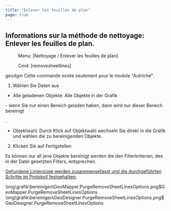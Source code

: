 ```yaml
---
title: "Enlever les feuilles de plan"
page: true
---
```

## Informations sur la m&#233;thode de nettoyage: Enlever les feuilles de plan.
 <Menu> Menu: [Nettoyage / Enlever les feuilles de plan] </Menu> 

<GeoDesigner> <Menu> Cmd: [removesheetlines] </Menu> 

 <Placeholder>geodgm</Placeholder> </GeoDesigner>
<Warning>
Cette commande existe seulement pour le module &quot;Autriche&quot;. 
</Warning>



1. W&#228;hlen Sie Daten aus

- <Bold> Alle geladenen Objekte: </Bold>  Alle Objekte in der Grafik


<GeoMapper> - wenn Sie nur einen Bereich geladen haben, dann wird nur dieser Bereich bereinigt

</GeoMapper>
.

- <Bold> Objektwahl: </Bold>  Durck Klick auf Objektwahl wechseln Sie direkt in die Grafik und w&#228;hlen die zu bereinigenden Objekte.



2. Klicken Sie auf <Border>Fertigstellen</Border> 


<Warning>
Es k&#246;nnen nur all jene Objekte bereinigt werden die den Filterkriterien, des in der Datei gesetzten Filters, entsprechen.
</Warning>


 <U>  <Bold> Gefundene Linienz&#252;ge werden zusammengefasst und die durchgef&#252;hrten Schritte im Protokoll festgehalten: </Bold>  </U> 

<GeoMapper>
<Image>\img\grafik\bereinigen\GeoMapper.PurgeRemoveSheetLinesOptions.png$GeoMapper.PurgeRemoveSheetLinesOptions</Image>
</GeoMapper>
<GeoDesigner>
<Image>\img\grafik\bereinigen\GeoDesigner.PurgeRemoveSheetLinesOptions.png$GeoDesigner.PurgeRemoveSheetLinesOptions</Image>
</GeoDesigner>
